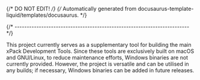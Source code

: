 {/* DO NOT EDIT! */}
{/* Automatically generated from docusaurus-template-liquid/templates/docusaurus. */}

{/* ------------------------------------------------------------------------ */}

This project currently serves as a supplementary tool for building
the main xPack Development Tools. Since these tools are exclusively
built on macOS and GNU/Linux, to reduce maintenance efforts,
Windows binaries are not currently provided. However, the project is versatile and can be
utilised in any builds; if necessary, Windows binaries can be added in future
releases.
